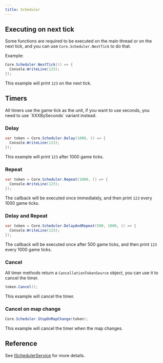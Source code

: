 ```yaml
---
title: Scheduler
---
```


## Executing on next tick

Some functions are required to be executed on the main thread or on the next tick, and you can use `Core.Scheduler.NextTick` to do that.

Example:
```csharp
Core.Scheduler.NextTick(() => {
  Console.WriteLine(123);
});
```

This example will print `123` on the next tick.

## Timers

<Callout type="warning">
  All timers use the game tick as the unit, if you want to use seconds, you need to use `XXXBySeconds` variant instead.
</Callout>

### Delay

```csharp
var token = Core.Scheduler.Delay(1000, () => {
  Console.WriteLine(123);
});
```

This example will print `123` after 1000 game ticks.


### Repeat

```csharp
var token = Core.Scheduler.Repeat(1000, () => {
  Console.WriteLine(123);
});
```

The callback will be executed once immediately, and then print `123` every 1000 game ticks.

### Delay and Repeat

```csharp
var token = Core.Scheduler.DelayAndRepeat(500, 1000, () => {
  Console.WriteLine(123);
});
```

The callback will be executed once after 500 game ticks, and then print `123` every 1000 game ticks.

### Cancel

All timer methods return a `CancellationTokenSource` object, you can use it to cancel the timer.

```csharp
token.Cancel();
```

This example will cancel the timer.

### Cancel on map change

```csharp
Core.Scheduler.StopOnMapChange(token);
```

This example will cancel the timer when the map changes.

## Reference

See [ISchedulerService](/docs/api/shared/scheduler/ischedulerservice/) for more details.
